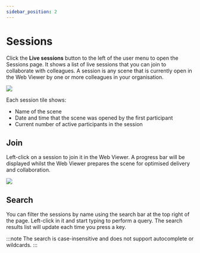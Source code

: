 ```yaml
---
sidebar_position: 2
---
```


# Sessions

Click the **Live sessions** button to the left of the user menu to open the Sessions page. It shows a list of live sessions that you can join to collaborate with colleagues. A session is any scene that is currently open in the Web Viewer by one or more colleagues in your organisation.

![](/img/virtalis-hub-and-web-viewer/sessions.png)

Each session tile shows:

- Name of the scene
- Date and time that the scene was opened by the first participant
- Current number of active participants in the session

## Join

Left-click on a session to join it in the Web Viewer. A progress bar will be displayed whilst the Web Viewer prepares the scene for optimised delivery and collaboration.

![](/img/virtalis-hub-and-web-viewer/progress-bar.png)

## Search

You can filter the sessions by name using the search bar at the top right of the page. Left-click in it and start typing to perform a query. The search results list will update each time you press a key.

:::note
The search is case-insensitive and does not support autocomplete or wildcards.
:::
